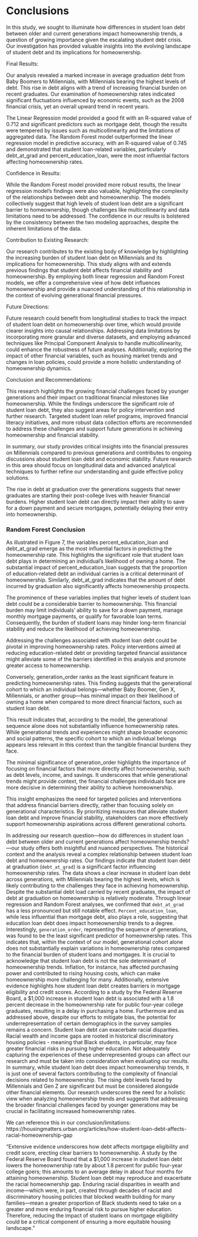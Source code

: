 # Conclusions
In this study, we sought to illuminate how differences in student loan debt between older and current generations impact homeownership trends, a question of growing importance given the escalating student debt crisis. Our investigation has provided valuable insights into the evolving landscape of student debt and its implications for homeownership.

Final Results:

Our analysis revealed a marked increase in average graduation debt from Baby Boomers to Millennials, with Millennials bearing the highest levels of debt. This rise in debt aligns with a trend of increasing financial burden on recent graduates. Our examination of homeownership rates indicated significant fluctuations influenced by economic events, such as the 2008 financial crisis, yet an overall upward trend in recent years.

The Linear Regression model provided a good fit with an R-squared value of 0.712 and significant predictors such as mortgage debt, though the results were tempered by issues such as multicollinearity and the limitations of aggregated data. The Random Forest model outperformed the linear regression model in predictive accuracy, with an R-squared value of 0.745 and demonstrated that student loan-related variables, particularly debt_at_grad and percent_education_loan, were the most influential factors affecting homeownership rates.

Confidence in Results:

While the Random Forest model provided more robust results, the linear regression model's findings were also valuable, highlighting the complexity of the relationships between debt and homeownership. The models collectively suggest that high levels of student loan debt are a significant barrier to homeownership, though challenges like multicollinearity and data limitations need to be addressed. The confidence in our results is bolstered by the consistency between the two modeling approaches, despite the inherent limitations of the data.

Contribution to Existing Research:

Our research contributes to the existing body of knowledge by highlighting the increasing burden of student loan debt on Millennials and its implications for homeownership. This study aligns with and extends previous findings that student debt affects financial stability and homeownership. By employing both linear regression and Random Forest models, we offer a comprehensive view of how debt influences homeownership and provide a nuanced understanding of this relationship in the context of evolving generational financial pressures.

Future Directions:

Future research could benefit from longitudinal studies to track the impact of student loan debt on homeownership over time, which would provide clearer insights into causal relationships. Addressing data limitations by incorporating more granular and diverse datasets, and employing advanced techniques like Principal Component Analysis to handle multicollinearity, could enhance the robustness of future analyses. Additionally, exploring the impact of other financial variables, such as housing market trends and changes in loan policies, could provide a more holistic understanding of homeownership dynamics.

Conclusion and Recommendations:

This research highlights the growing financial challenges faced by younger generations and their impact on traditional financial milestones like homeownership. While the findings underscore the significant role of student loan debt, they also suggest areas for policy intervention and further research. Targeted student loan relief programs, improved financial literacy initiatives, and more robust data collection efforts are recommended to address these challenges and support future generations in achieving homeownership and financial stability.

In summary, our study provides critical insights into the financial pressures on Millennials compared to previous generations and contributes to ongoing discussions about student loan debt and economic stability. Future research in this area should focus on longitudinal data and advanced analytical techniques to further refine our understanding and guide effective policy solutions.























































The rise in debt at graduation over the generations suggests that newer graduates are starting their post-college lives with heavier financial burdens. Higher student loan debt can directly impact their ability to save for a down payment and secure mortgages, potentially delaying their entry into homeownership.




### Random Forest Conclusion

As illustrated in Figure 7, the variables percent_education_loan and debt_at_grad emerge as the most influential factors in predicting the homeownership rate. This highlights the significant role that student loan debt plays in determining an individual's likelihood of owning a home. The substantial impact of percent_education_loan suggests that the proportion of education-related debt an individual carries is a critical determinant of homeownership. Similarly, debt_at_grad indicates that the amount of debt incurred by graduation also significantly affects homeownership prospects.

The prominence of these variables implies that higher levels of student loan debt could be a considerable barrier to homeownership. This financial burden may limit individuals' ability to save for a down payment, manage monthly mortgage payments, or qualify for favorable loan terms. Consequently, the burden of student loans may hinder long-term financial stability and reduce the likelihood of achieving homeownership.

Addressing the challenges associated with student loan debt could be pivotal in improving homeownership rates. Policy interventions aimed at reducing education-related debt or providing targeted financial assistance might alleviate some of the barriers identified in this analysis and promote greater access to homeownership.









Conversely, generation_order ranks as the least significant feature in predicting homeownership rates. This finding suggests that the generational cohort to which an individual belongs—whether Baby Boomer, Gen X, Millennials, or another group—has minimal impact on their likelihood of owning a home when compared to more direct financial factors, such as student loan debt.

This result indicates that, according to the model, the generational sequence alone does not substantially influence homeownership rates. While generational trends and experiences might shape broader economic and social patterns, the specific cohort to which an individual belongs appears less relevant in this context than the tangible financial burdens they face.

The minimal significance of generation_order highlights the importance of focusing on financial factors that more directly affect homeownership, such as debt levels, income, and savings. It underscores that while generational trends might provide context, the financial challenges individuals face are more decisive in determining their ability to achieve homeownership.

This insight emphasizes the need for targeted policies and interventions that address financial barriers directly, rather than focusing solely on generational characteristics. By prioritizing measures that alleviate student loan debt and improve financial stability, stakeholders can more effectively support homeownership aspirations across different generational cohorts.























In addressing our research question—how do differences in student loan debt between older and current generations affect homeownership trends?—our study offers both insightful and nuanced perspectives. The historical context and the analysis reveal a complex relationship between student loan debt and homeownership rates. Our findings indicate that student loan debt at graduation (`debt_at_grad`) is a significant factor influencing homeownership rates. The data shows a clear increase in student loan debt across generations, with Millennials bearing the highest levels, which is likely contributing to the challenges they face in achieving homeownership. Despite the substantial debt load carried by recent graduates, the impact of debt at graduation on homeownership is relatively moderate.
Through linear regression and Random Forest analyses, we confirmed that `debt_at_grad` has a less pronounced but still notable effect. `Percent_education_loan`, while less influential than mortgage debt, also plays a role, suggesting that education loan debt does impact homeownership trends to a degree. Interestingly, `generation_order`, representing the sequence of generations, was found to be the least significant predictor of homeownership rates. This indicates that, within the context of our model, generational cohort alone does not substantially explain variations in homeownership rates compared to the financial burden of student loans and mortgages.
It is crucial to acknowledge that student loan debt is not the sole determinant of homeownership trends. Inflation, for instance, has affected purchasing power and contributed to rising housing costs, which can make homeownership more challenging for many. Additionally, extensive evidence highlights how student loan debt creates barriers in mortgage eligibility and credit scores. According to a study by the Federal Reserve Board, a $1,000 increase in student loan debt is associated with a 1.8 percent decrease in the homeownership rate for public four-year college graduates, resulting in a delay in purchasing a home. Furthermore and as addressed above, despite our efforts to mitigate bias, the potential for underrepresentation of certain demographics in the survey samples remains a concern. Student loan debt can exacerbate racial disparities. Racial wealth and income gaps are rooted in historical discriminatory housing policies - meaning that Black students, in particular, may face greater financial risks in pursuing higher education. Not adequately capturing the experiences of these underrepresented groups can affect our research and must be taken into consideration when evaluating our results. 
In summary, while student loan debt does impact homeownership trends, it is just one of several factors contributing to the complexity of financial decisions related to homeownership. The rising debt levels faced by Millennials and Gen Z are significant but must be considered alongside other financial elements. Our research underscores the need for a holistic view when analyzing homeownership trends and suggests that addressing the broader financial challenges faced by younger generations may be crucial in facilitating increased homeownership rates.




We can reference this in our conclusion/limitations: 
https://housingmatters.urban.org/articles/how-student-loan-debt-affects-racial-homeownership-gap

“Extensive evidence underscores how debt affects mortgage eligibility and credit score, erecting clear barriers to homeownership. A study by the Federal Reserve Board found that a $1,000 increase in student loan debt lowers the homeownership rate by about 1.8 percent for public four-year college goers; this amounts to an average delay in about four months for attaining homeownership.
Student loan debt may reproduce and exacerbate the racial homeownership gap. Enduring racial disparities in wealth and income—which were, in part, created through decades of racist and discriminatory housing policies that blocked wealth building for many families—mean a greater proportion of Black students need to take on a greater and more enduring financial risk to pursue higher education. Therefore, reducing the impact of student loans on mortgage eligibility could be a critical component of ensuring a more equitable housing landscape.” 